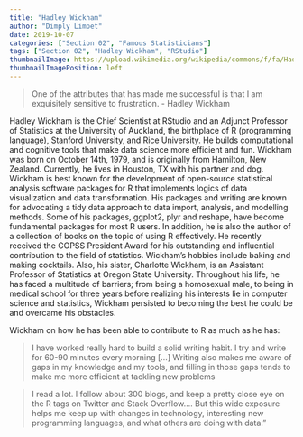 ```yaml
---
title: "Hadley Wickham"
author: "Dimply Limpet"
date: 2019-10-07
categories: ["Section 02", "Famous Statisticians"]
tags: ["Section 02", "Hadley Wickham", "RStudio"]
thumbnailImage: https://upload.wikimedia.org/wikipedia/commons/f/fa/Hadley-wickham2016-02-04.jpg
thumbnailImagePosition: left
---
```


<blockquote>
One of the attributes that has made me successful is that I am exquisitely sensitive to
frustration. - Hadley Wickham

</blockquote>

<!--more-->

Hadley Wickham is the Chief Scientist at RStudio and an Adjunct Professor of Statistics
at the University of Auckland, the birthplace of R (programming language), Stanford University,
and Rice University. He builds computational and cognitive tools that make data science more
efficient and fun. Wickham was born on October 14th, 1979, and is originally from Hamilton,
New Zealand. Currently, he lives in Houston, TX with his partner and dog. Wickham is best
known for the development of open-source statistical analysis software packages for R that
implements logics of data visualization and data transformation. His packages and writing are
known for advocating a tidy data approach to data import, analysis, and modelling methods.
Some of his packages, ggplot2, plyr and reshape, have become fundamental packages for most R
users. In addition, he is also the author of a collection of books on the topic of using R
effectively. He recently received the COPSS President Award for his outstanding and influential
contribution to the field of statistics. Wickham’s hobbies include baking and making cocktails.
Also, his sister, Charlotte Wickham, is an Assistant Professor of Statistics at Oregon State
University. Throughout his life, he has faced a multitude of barriers; from being a homosexual
male, to being in medical school for three years before realizing his interests lie in computer
science and statistics, Wickham persisted to becoming the best he could be and overcame his
obstacles.


Wickham on how he has been able to contribute to R as much as he has: 
<blockquote>
I have worked
really hard to build a solid writing habit. I try and write for 60-90 minutes every morning
[...] Writing also makes me aware of gaps in my knowledge and my tools, and filling in
those gaps tends to make me more efficient at tackling new problems
</blockquote>

<blockquote>
I read a lot. I follow about 300 blogs, and keep a pretty close eye on the R tags on
Twitter and Stack Overflow…. But this wide exposure helps me keep up with changes in
technology, interesting new programming languages, and what others are doing with
data.”
</blockquote>

